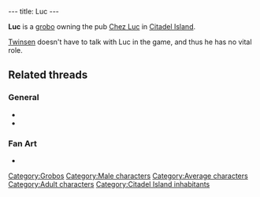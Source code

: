 ---
title: Luc
---

{{twinsunica import}}{{Infobox Character
 |image=Luc.jpg
 |race=grobo
 |gender=Male
 |size=average
 |age=Adult
 |magical=no
 |lba1=
 |lba2=yes
 |alignment=
 |occupation=
 |requires=
 |amount=
 |fam1=
 |fam2=
 |planet=
 |island=
 |building=
}}

'''Luc''' is a [[grobo]] owning the pub [[Chez Luc]] in [[Citadel Island]].

[[Twinsen]] doesn't have to talk with Luc in the game, and thus he has no vital role.

==Related threads==
===General===
* {{thread|id=7972|title=Families}}
* {{thread|id=155|title=Twinsun - a happy jolly place? I THINK NOT}}

===Fan Art===
* {{post|id=76367|title=Edited Film Pictures}}

[[Category:Grobos]]
[[Category:Male characters]]
[[Category:Average characters]]
[[Category:Adult characters]]
[[Category:Citadel Island inhabitants]]